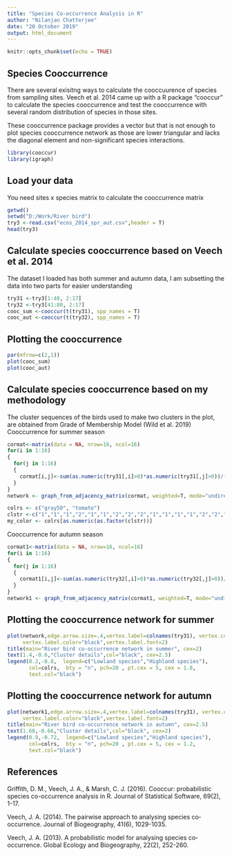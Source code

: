 ```yaml
---
title: "Species Co-occurrence Analysis in R"
author: "Nilanjan Chatterjee"
date: "20 October 2019"
output: html_document
---
```


```r
knitr::opts_chunk$set(echo = TRUE)
```

## Species Cooccurrence

There are several exisitng ways to calculate the cooccuurence of species from sampling sites. Veech et al. 2014 came up with a R package "cooccur" to calculate the species cooccurrence and test the cooccurrence with several random distribution of species in those sites.

These cooccurrence package provides a vector but that is not enough to plot species cooccurrence network as those are lower triangular and lacks the diagonal element and non-significant species interactions.
```r
library(cooccur)
library(igraph)
```

## Load your data

You need sites x species matrix to calculate the cooccurrence matrix

```r
getwd()
setwd("D:/Work/River bird")
try3 <-read.csv("ecos_2014_spr_aut.csv",header = T)
head(try3)
```

## Calculate species cooccurrence based on Veech et al. 2014
The dataset I loaded has both summer and autumn data, I am subsetting the data into two parts for easier understanding
```r
try31 <-try3[1:40, 2:17]
try32 <-try3[41:80, 2:17]
cooc_sum <-cooccur(t(try31), spp_names = T)
cooc_aut <-cooccur(t(try32), spp_names = T)
```

## Plotting the cooccurrence 
```r
par(mfrow=c(2,1))
plot(cooc_sum)
plot(cooc_aut)
```

## Calculate species cooccurrence based on my methodology
The cluster sequences of the birds used to make two clusters in the plot, are obtained from Grade of Membership Model (Wild et al. 2019)
Cooccurrence for summer season
```r
cormat<-matrix(data = NA, nrow=16, ncol=16)
for(i in 1:16)
{
  for(j in 1:16)
  {
    cormat[i,j]<-sum(as.numeric(try31[,i]>0)*as.numeric(try31[,j]>0))/(sum(as.numeric(try31[,i]>0))+sum(as.numeric(try31[,j]>0)))
  }
}
network <- graph_from_adjacency_matrix(cormat, weighted=T, mode="undirected", diag=F)

colrs <- c("gray50", "tomato")
clstr <-c("1","1","1","2","1","1","2","2","2","1","1","1","1","2","2","1")
my_color <- colrs[as.numeric(as.factor(clstr))]

```

Cooccurrence for autumn season
```r
cormat1<-matrix(data = NA, nrow=16, ncol=16)
for(i in 1:16)
{
  for(j in 1:16)
  {
    cormat1[i,j]<-sum(as.numeric(try32[,i]>0)*as.numeric(try32[,j]>0))/(sum(as.numeric(try32[,i]>0))+sum(as.numeric(try32[,j]>0)))
  }
}
network1 <- graph_from_adjacency_matrix(cormat1, weighted=T, mode="undirected", diag=F)

```

## Plotting the cooccurrence network for summer
```r
plot(network,edge.arrow.size=.4,vertex.label=colnames(try31), vertex.color=my_color,
     vertex.label.color="black",vertex.label.font=2)
title(main="River bird co-occurrence network in summer", cex=2)
text(1.4,-0.6,"Cluster details",col="black", cex=2.5)
legend(0.2,-0.8,  legend=c("Lowland species","Highland species"), 
       col=colrs,  bty = "n", pch=20 , pt.cex = 5, cex = 1.8,
       text.col="black")
```

## Plotting the cooccurrence network for autumn
```r
plot(network1,edge.arrow.size=.4,vertex.label=colnames(try31), vertex.color=my_color,
     vertex.label.color="black",vertex.label.font=2)
title(main="River bird co-occurrence network in autumn", cex=2.5)
text(1.68,-0.66,"Cluster details",col="black", cex=2)
legend(0.9,-0.72,  legend=c("Lowland species","Highland species"), 
       col=colrs,  bty = "n", pch=20 , pt.cex = 5, cex = 1.2,
       text.col="black")
```
## References
Griffith, D. M., Veech, J. A., & Marsh, C. J. (2016). Cooccur: probabilistic species co-occurrence analysis in R. Journal of Statistical Software, 69(2), 1-17.

Veech, J. A. (2014). The pairwise approach to analysing species co‐occurrence. Journal of Biogeography, 41(6), 1029-1035.

Veech, J. A. (2013). A probabilistic model for analysing species co‐occurrence. Global Ecology and Biogeography, 22(2), 252-260.
